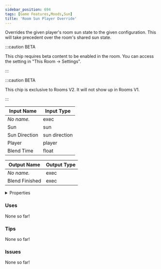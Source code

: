 ```yaml
---
sidebar_position: 694
tags: [Game Features,Moods,Sun]
title: 'Room Sun Player Override'
---
```


Overrides the given player's room sun state to the given configuration. This will take precedent over the room's shared sun state.

:::caution BETA

This chip requires beta content to be enabled in the room. You can access the setting in "This Room -> Settings".

:::

:::caution BETA

This chip is exclusive to Rooms V2. It will not show up in Rooms V1.

:::


<EsbSvg />

| Input Name | Input Type |
|-----------|-----------|
| *No name.* | exec |
| Sun | sun |
| Sun Direction | sun direction |
| Player | player |
| Blend Time | float |

| Output Name | Output Type |
|-----------|-----------|
| *No name.* | exec |
| Blend Finished | exec |


<details>
  <summary>Properties</summary>
  <div>
    <div>
    <table>
      <thead>
        <tr>
          <th>Is beta required?</th>
          <th>✅</th>
        </tr>
        <tr>
          <th>Is this chip a trolling risk?</th>
          <th>❌</th>
        </tr>
        <tr>
          <th>Is this chip a role assignment risk?</th>
          <th>❌</th>
        </tr>
        <tr>
          <th>Chip UUID</th>
          <th>6601dc45-6a5d-4a4d-986a-c3f265de9971</th>
        </tr>
      </thead>
    </table>
    </div>
  </div>
</details>

### Uses

None so far!

### Tips

None so far!

### Issues

None so far!
